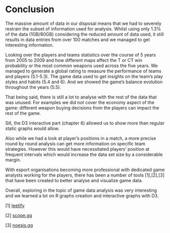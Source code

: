 # Conclusion

The massive amount of data in our disposal means that we had to severely restrain the subset of information used for analysis.
Whilst using only 1.3% of the data (1GB/80GB) considering the reduced amount of data used, it still results in data entries from over 100 matches 
and we managed to get interesting information. 

Looking over the players and teams statistics over the course of 5 years from 2005 to 2009 and how 
different maps affect the T or CT win probability or the most common weapons used across the five years. 
We managed to generate a global rating to measure the performance of teams and players (5.1-5.3). 
The game data used to get insights on the team's play styles and habits (5.4 and 6).
And we showed the game's balance evolution throughout the years (5.5). 

That being said, there is still a lot to analyse with the rest of the data that was unused. For examples we did not cover the economy aspect of the game: different weapon buying decisions from the players can impact the rest of the game. 

Sill, the D3 interactive part (chapter 6) allowed us to show more than regular static graphs would allow.

Also while we had a look at player's positions in a match, a more precise round by round analysis can get more information on specific team strategies. However this would have necessitated players' position at frequent intervals which would increase the data set size by a considerable margin.

With esport organisations becoming more professional with dedicated game analysts working for the players, there has been a number of tools [1],[2],[3] that have been created to better analyse and visualize game data. 

Overall, exploring in the topic of game data analysis was very interesting and we learned a lot on R graphs creation and interactive graphs with D3.


[1] [leetify](https://leetify.com/)

[2] [scope.gg](https://scope.gg/)

[3] [noesis.gg](https://www.noesis.gg/)